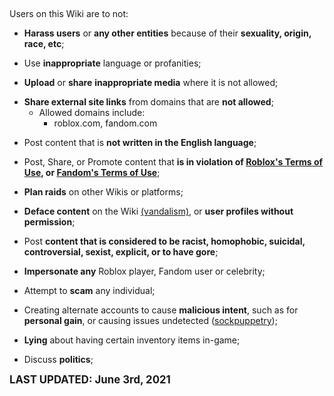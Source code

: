<center>
<br />
<noinclude>{{RulesAndPoliciesNavigation}}</noinclude>

{{FrameSquare|color = db0f4d|content= The '''user conduct''' is a set of standards that '''ALL''' users must comply to while on the Bubble Gum Simulator Wiki.<br />
[https://www.fandom.com/terms-of-use Fandom's Terms of Use] applies '''''globally'''''.}}
</center>

Users on this Wiki are to not:
* '''Harass users''' or '''any other entities''' because of their '''sexuality, origin, race, etc''';

* Use '''inappropriate''' language or profanities;

* '''Upload''' or '''share''' '''inappropriate media''' where it is not allowed;

* '''Share external site links''' from domains that are '''not allowed''';
** Allowed domains include:
*** roblox.com, fandom.com

* Post content that is '''not written in the English language''';

* Post, Share, or Promote content that '''is in violation of [https://en.help.roblox.com/hc/en-us/articles/115004647846-Roblox-Terms-of-Use Roblox's Terms of Use], or [https://www.fandom.com/terms-of-use Fandom's Terms of Use]''';

* '''Plan raids''' on other Wikis or platforms;

* '''Deface content''' on the Wiki [[w:c:Help:Vandalism|(vandalism)]], or '''user profiles without permission''';

* Post '''content that is considered to be racist, homophobic, suicidal, controversial, sexist, explicit, or to have gore''';

* '''Impersonate any''' Roblox player, Fandom user or celebrity;

* Attempt to '''scam''' any individual;

* Creating alternate accounts to cause '''malicious intent''', such as for '''personal gain''', or causing issues undetected ([https://en.wikipedia.org/wiki/Wikipedia:Sockpuppetry sockpuppetry]);

* '''Lying''' about having certain inventory items in-game;

* Discuss '''politics''';

<big>'''LAST UPDATED: June 3rd, 2021'''</big>